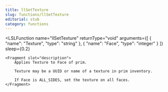```yaml
---
title: llSetTexture
slug: functions/llSetTexture
editorial: stub
category: functions
---
```


<LSLFunction
	name="llSetTexture"
	returnType="void"
	arguments={[
	{
		"name": "Texture",
		"type": "string"
	},
	{
		"name": "Face",
		"type": "integer"
	}
]}
	sleep={0.2}
>
	<Fragment slot="description">
		Applies Texture to Face of prim.
		
		Texture may be a UUID or name of a texture in prim inventory.
		
		If Face is ALL_SIDES, set the texture on all faces.
	</Fragment>
</LSLFunction>
